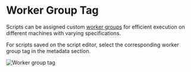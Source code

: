 
# Worker Group Tag

Scripts can be assigned custom [worker groups](../core_concepts/9_worker_groups/index.md) for efficient execution on different machines with varying specifications.

For scripts saved on the script editor, select the corresponding worker group tag in the metadata section.

![Worker group tag](../core_concepts/9_worker_groups/select_script_builder.png)

<div class="grid grid-cols-2 gap-6 mb-4">
    <DocCard
    	title="Worker Groups"
    	description="Worker Groups allow users to run scripts and flows on different machines with varying specifications."
    	href="/docs/core_concepts/worker_groups"
    />
</div>